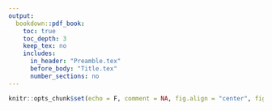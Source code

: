 ```yaml
---
output:
  bookdown::pdf_book:
    toc: true
    toc_depth: 3
    keep_tex: no
    includes:
      in_header: "Preamble.tex"
      before_body: "Title.tex"
      number_sections: no
---
```


<!-- I make use of a LaTeX title page and template document. These are supplied in the ZIP folder but can be commented out if necessary. -->

```r
knitr::opts_chunk$set(echo = F, comment = NA, fig.align = "center", fig.width = 4, fig.height = 4, fig.pos = "H", warning = F)
```

```r
```

\newpage
\pagenumbering{arabic}